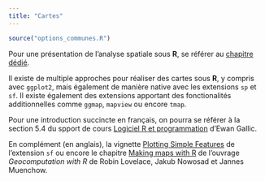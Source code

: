 ```yaml
---
title: "Cartes"
---
```


```r
source("options_communes.R")
```

<div class="notes">
Pour une présentation de l'analyse spatiale sous **R**, se référer au [chapitre dédié](analyse-spatiale.html).
</div>

Il existe de multiple approches pour réaliser des cartes sous **R**, y compris avec `ggplot2`{.pkg}, mais également de manière native avec les extensions `sp`{.pkg} et `sf`{.pkg}. Il existe également des extensions apportant des fonctionalités additionnelles comme `ggmap`{.pkg}, `mapview`{.pkg} ou encore `tmap`{.pkg}.

Pour une introduction succincte en français, on pourra se référer à la section 5.4 du spport de cours [Logiciel R et programmation](http://egallic.fr/Enseignement/R/m1_stat_eco_logiciel_R.pdf) d'Ewan Gallic.

En complément (en anglais), la vignette [Plotting Simple Features](https://cran.r-project.org/web/packages/sf/vignettes/sf5.html) de l'extension `sf`{.pkg} ou encore le chapitre [Making maps with R](https://geocompr.robinlovelace.net/adv-map.html) de l'ouvrage *Geocomputation with R* de Robin Lovelace, Jakub Nowosad et Jannes Muenchow.

